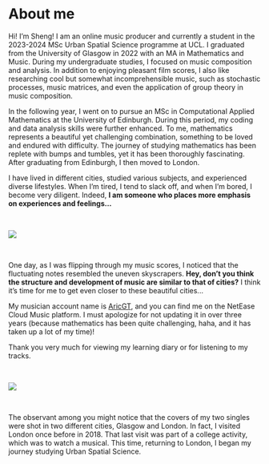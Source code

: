# About me {.unnumbered}

Hi! I'm Sheng! I am an online music producer and currently a student in the 2023-2024 MSc Urban Spatial Science programme at UCL. I graduated from the University of Glasgow in 2022 with an MA in Mathematics and Music. During my undergraduate studies, I focused on music composition and analysis. In addition to enjoying pleasant film scores, I also like researching cool but somewhat incomprehensible music, such as stochastic processes, music matrices, and even the application of group theory in music composition.

In the following year, I went on to pursue an MSc in Computational Applied Mathematics at the University of Edinburgh. During this period, my coding and data analysis skills were further enhanced. To me, mathematics represents a beautiful yet challenging combination, something to be loved and endured with difficulty. The journey of studying mathematics has been replete with bumps and tumbles, yet it has been thoroughly fascinating. After graduating from Edinburgh, I then moved to London.

I have lived in different cities, studied various subjects, and experienced diverse lifestyles. When I'm tired, I tend to slack off, and when I'm bored, I become very diligent. Indeed, **I am someone who places more emphasis on experiences and feelings\...**

<br>

![](images/intro/MathsMusic.jpg)

<br>

One day, as I was flipping through my music scores, I noticed that the fluctuating notes resembled the uneven skyscrapers. **Hey, don't you think the structure and development of music are similar to that of cities?** I think it's time for me to get even closer to these beautiful cities\...

My musician account name is [AricGT](https://music.163.com/#/artist?id=12084030), and you can find me on the NetEase Cloud Music platform. I must apologize for not updating it in over three years (because mathematics has been quite challenging, haha, and it has taken up a lot of my time)!

Thank you very much for viewing my learning diary or for listening to my tracks.

<br>

![](images/intro/album.jpg)

<br>

The observant among you might notice that the covers of my two singles were shot in two different cities, Glasgow and London. In fact, I visited London once before in 2018. That last visit was part of a college activity, which was to watch a musical. This time, returning to London, I began my journey studying Urban Spatial Science.
